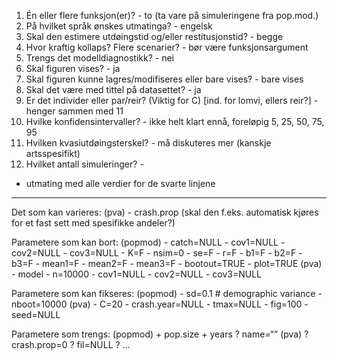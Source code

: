 
1. Én eller flere funksjon(er)? - to (ta vare på simuleringene fra pop.mod.)
2. På hvilket språk ønskes utmatinga? - engelsk
3. Skal den estimere utdøingstid og/eller restitusjonstid? - begge
4. Hvor kraftig kollaps? Flere scenarier? - bør være funksjonsargument
5. Trengs det modelldiagnostikk? - nei
6. Skal figuren vises? - ja
7. Skal figuren kunne lagres/modifiseres eller bare vises? - bare vises
8. Skal det være med tittel på datasettet? - ja
9. Er det individer eller par/reir? (Viktig for C) [ind. for lomvi, ellers reir?] - henger sammen med 11
10. Hvilke konfidensintervaller? - ikke helt klart ennå, foreløpig 5, 25, 50, 75, 95
11. Hvilken kvasiutdøingsterskel? - må diskuteres mer (kanskje artsspesifikt)
12. Hvilket antall simuleringer? - 

+ utmating med alle verdier for de svarte linjene


---

Det som kan varieres:
(pva)
- crash.prop (skal den f.eks. automatisk kjøres for et fast sett med spesifikke andeler?)


Parametere som kan bort:
(popmod)
- catch=NULL
- cov1=NULL
- cov2=NULL
- cov3=NULL
- K=F
- nsim=0
- se=F
- r=F
- b1=F
- b2=F
- b3=F
- mean1=F
- mean2=F
- mean3=F
- bootout=TRUE
- plot=TRUE
(pva)
- model
- n=10000
- cov1=NULL
- cov2=NULL
- cov3=NULL


Parametere som kan fikseres:
(popmod)
- sd=0.1 #  demographic variance
- nboot=10000
(pva)
- C=20
- crash.year=NULL
- tmax=NULL
- fig=100
- seed=NULL


Parametere som trengs:
(popmod)
+ pop.size
+ years
? name=""
(pva)
? crash.prop=0
? fil=NULL
? ...



